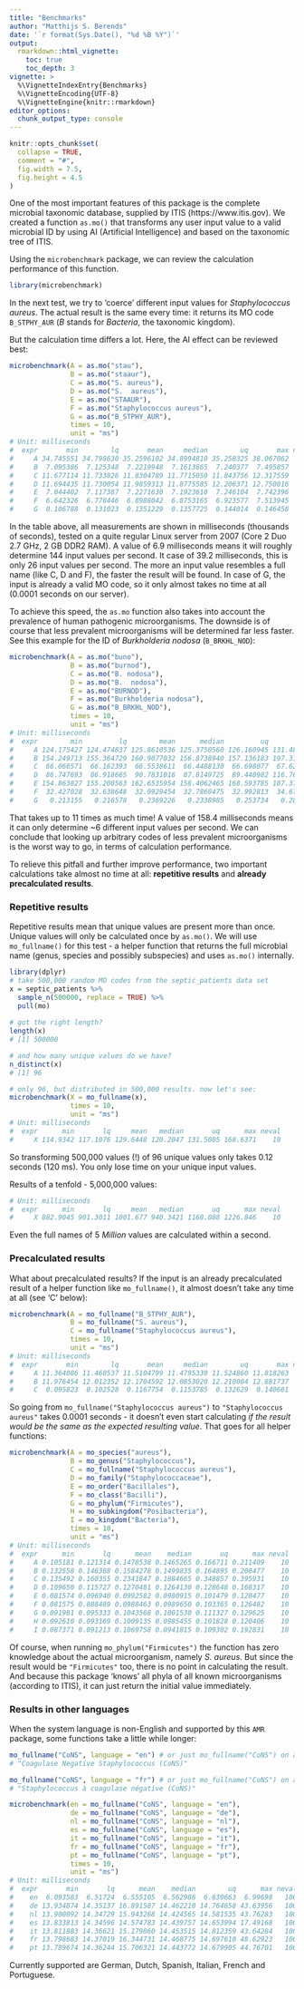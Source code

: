 ```yaml
---
title: "Benchmarks"
author: "Matthijs S. Berends"
date: '`r format(Sys.Date(), "%d %B %Y")`'
output: 
  rmarkdown::html_vignette:
    toc: true
    toc_depth: 3
vignette: >
  %\VignetteIndexEntry{Benchmarks}
  %\VignetteEncoding{UTF-8}
  %\VignetteEngine{knitr::rmarkdown}
editor_options: 
  chunk_output_type: console
---
```


```r
knitr::opts_chunk$set(
  collapse = TRUE,
  comment = "#",
  fig.width = 7.5,
  fig.height = 4.5
)
```

One of the most important features of this package is the complete microbial taxonomic database, supplied by ITIS (https://www.itis.gov). We created a function `as.mo()` that transforms any user input value to a valid microbial ID by using AI (Artificial Intelligence) and based on the taxonomic tree of ITIS. 

Using the `microbenchmark` package, we can review the calculation performance of this function.

```r
library(microbenchmark)
```

In the next test, we try to 'coerce' different input values for *Staphylococcus aureus*. The actual result is the same every time: it returns its MO code `B_STPHY_AUR` (*B* stands for *Bacteria*, the taxonomic kingdom). 

But the calculation time differs a lot. Here, the AI effect can be reviewed best:

```r
microbenchmark(A = as.mo("stau"),
               B = as.mo("staaur"),
               C = as.mo("S. aureus"),
               D = as.mo("S.  aureus"),
               E = as.mo("STAAUR"),
               F = as.mo("Staphylococcus aureus"),
               G = as.mo("B_STPHY_AUR"),
               times = 10,
               unit = "ms")
# Unit: milliseconds
#  expr       min        lq       mean     median        uq       max neval
#     A 34.745551 34.798630 35.2596102 34.8994810 35.258325 38.067062    10
#     B  7.095386  7.125348  7.2219948  7.1613865  7.240377  7.495857    10
#     C 11.677114 11.733826 11.8304789 11.7715050 11.843756 12.317559    10
#     D 11.694435 11.730054 11.9859313 11.8775585 12.206371 12.750016    10
#     E  7.044402  7.117387  7.2271630  7.1923610  7.246104  7.742396    10
#     F  6.642326  6.778446  6.8988042  6.8753165  6.923577  7.513945    10
#     G  0.106788  0.131023  0.1351229  0.1357725  0.144014  0.146458    10
```

In the table above, all measurements are shown in milliseconds (thousands of seconds), tested on a quite regular Linux server from 2007 (Core 2 Duo 2.7 GHz, 2 GB DDR2 RAM). A value of 6.9 milliseconds means it will roughly determine 144 input values per second. It case of 39.2 milliseconds, this is only 26 input values per second. The more an input value resembles a full name (like C, D and F), the faster the result will be found. In case of G, the input is already a valid MO code, so it only almost takes no time at all (0.0001 seconds on our server).

To achieve this speed, the `as.mo` function also takes into account the prevalence of human pathogenic microorganisms. The downside is of course that less prevalent microorganisms will be determined far less faster. See this example for the ID of *Burkholderia nodosa* (`B_BRKHL_NOD`):

```r
microbenchmark(A = as.mo("buno"),
               B = as.mo("burnod"),
               C = as.mo("B. nodosa"),
               D = as.mo("B.  nodosa"),
               E = as.mo("BURNOD"),
               F = as.mo("Burkholderia nodosa"),
               G = as.mo("B_BRKHL_NOD"),
               times = 10,
               unit = "ms")
# Unit: milliseconds
#  expr        min         lq        mean      median         uq        max neval
#     A 124.175427 124.474837 125.8610536 125.3750560 126.160945 131.485994    10
#     B 154.249713 155.364729 160.9077032 156.8738940 157.136183 197.315105    10
#     C  66.066571  66.162393  66.5538611  66.4488130  66.698077  67.623404    10
#     D  86.747693  86.918665  90.7831016  87.8149725  89.440982 116.767991    10
#     E 154.863827 155.208563 162.6535954 158.4062465 168.593785 187.378088    10
#     F  32.427028  32.638648  32.9929454  32.7860475  32.992813  34.674241    10
#     G   0.213155   0.216578   0.2369226   0.2338985   0.253734   0.285581    10
```

That takes up to 11 times as much time! A value of 158.4 milliseconds means it can only determine ~6 different input values per second. We can conclude that looking up arbitrary codes of less prevalent microorganisms is the worst way to go, in terms of calculation performance.

To relieve this pitfall and further improve performance, two important calculations take almost no time at all: **repetitive results** and **already precalculated results**.

### Repetitive results

Repetitive results mean that unique values are present more than once. Unique values will only be calculated once by `as.mo()`.  We will use `mo_fullname()` for this test - a helper function that returns the full microbial name (genus, species and possibly subspecies) and uses `as.mo()` internally.

```r
library(dplyr)
# take 500,000 random MO codes from the septic_patients data set
x = septic_patients %>%
  sample_n(500000, replace = TRUE) %>%
  pull(mo)
  
# got the right length?
length(x)
# [1] 500000

# and how many unique values do we have?
n_distinct(x)
# [1] 96

# only 96, but distributed in 500,000 results. now let's see:
microbenchmark(X = mo_fullname(x),
               times = 10,
               unit = "ms")
# Unit: milliseconds
#  expr      min       lq     mean   median       uq      max neval
#     X 114.9342 117.1076 129.6448 120.2047 131.5005 168.6371    10
```

So transforming 500,000 values (!) of 96 unique values only takes 0.12 seconds (120 ms). You only lose time on your unique input values.

Results of a tenfold - 5,000,000 values:

```r
# Unit: milliseconds
#  expr      min       lq     mean   median       uq      max neval
#     X 882.9045 901.3011 1001.677 940.3421 1168.088 1226.846    10
```

Even the full names of 5 *Million* values are calculated within a second.

### Precalculated results

What about precalculated results? If the input is an already precalculated result of a helper function like `mo_fullname()`, it almost doesn't take any time at all (see 'C' below):

```r
microbenchmark(A = mo_fullname("B_STPHY_AUR"),
               B = mo_fullname("S. aureus"),
               C = mo_fullname("Staphylococcus aureus"),
               times = 10,
               unit = "ms")
# Unit: milliseconds
#  expr       min        lq       mean     median        uq       max neval
#     A 11.364086 11.460537 11.5104799 11.4795330 11.524860 11.818263    10
#     B 11.976454 12.012352 12.1704592 12.0853020 12.210004 12.881737    10
#     C  0.095823  0.102528  0.1167754  0.1153785  0.132629  0.140661    10
```

So going from `mo_fullname("Staphylococcus aureus")` to `"Staphylococcus aureus"` takes 0.0001 seconds - it doesn't even start calculating *if the result would be the same as the expected resulting value*. That goes for all helper functions:

```r
microbenchmark(A = mo_species("aureus"),
               B = mo_genus("Staphylococcus"),
               C = mo_fullname("Staphylococcus aureus"),
               D = mo_family("Staphylococcaceae"),
               E = mo_order("Bacillales"),
               F = mo_class("Bacilli"),
               G = mo_phylum("Firmicutes"),
               H = mo_subkingdom("Posibacteria"),
               I = mo_kingdom("Bacteria"),
               times = 10,
               unit = "ms")
# Unit: milliseconds
#  expr      min       lq      mean    median       uq      max neval
#     A 0.105181 0.121314 0.1478538 0.1465265 0.166711 0.211409    10
#     B 0.132558 0.146388 0.1584278 0.1499835 0.164895 0.208477    10
#     C 0.135492 0.160355 0.2341847 0.1884665 0.348857 0.395931    10
#     D 0.109650 0.115727 0.1270481 0.1264130 0.128648 0.168317    10
#     E 0.081574 0.096940 0.0992582 0.0980915 0.101479 0.120477    10
#     F 0.081575 0.088489 0.0988463 0.0989650 0.103365 0.126482    10
#     G 0.091981 0.095333 0.1043568 0.1001530 0.111327 0.129625    10
#     H 0.092610 0.093169 0.1009135 0.0985455 0.101828 0.120406    10
#     I 0.087371 0.091213 0.1069758 0.0941815 0.109302 0.192831    10
```

Of course, when running `mo_phylum("Firmicutes")` the function has zero knowledge about the actual microorganism, namely *S. aureus*. But since the result would be `"Firmicutes"` too, there is no point in calculating the result. And because this package 'knows' all phyla of all known microorganisms (according to ITIS), it can just return the initial value immediately.

### Results in other languages

When the system language is non-English and supported by this `AMR` package, some functions take a little while longer:

```r
mo_fullname("CoNS", language = "en") # or just mo_fullname("CoNS") on an English system
# "Coagulase Negative Staphylococcus (CoNS)"

mo_fullname("CoNS", language = "fr") # or just mo_fullname("CoNS") on a French system
# "Staphylococcus à coagulase négative (CoNS)"

microbenchmark(en = mo_fullname("CoNS", language = "en"),
               de = mo_fullname("CoNS", language = "de"),
               nl = mo_fullname("CoNS", language = "nl"),
               es = mo_fullname("CoNS", language = "es"),
               it = mo_fullname("CoNS", language = "it"),
               fr = mo_fullname("CoNS", language = "fr"),
               pt = mo_fullname("CoNS", language = "pt"),
               times = 10,
               unit = "ms")
# Unit: milliseconds
#  expr       min       lq      mean    median        uq      max neval
#    en  6.093583  6.51724  6.555105  6.562986  6.630663  6.99698   100
#    de 13.934874 14.35137 16.891587 14.462210 14.764658 43.63956   100
#    nl 13.900092 14.34729 15.943268 14.424565 14.581535 43.76283   100
#    es 13.833813 14.34596 14.574783 14.439757 14.653994 17.49168   100
#    it 13.811883 14.36621 15.179060 14.453515 14.812359 43.64284   100
#    fr 13.798683 14.37019 16.344731 14.468775 14.697610 48.62923   100
#    pt 13.789674 14.36244 15.706321 14.443772 14.679905 44.76701   100
```

Currently supported are German, Dutch, Spanish, Italian, French and Portuguese.
